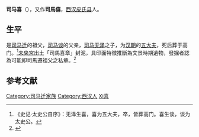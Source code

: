 '''司马喜'''（{{bd|?||?||catIdx=Sima司马喜}}），又作'''司馬僖'''，[[西汉|西汉]][[皮氏县|皮氏县]]人。

==生平==
是[[司马迁|司马迁]]的祖父，[[司马谈|司马谈]]的父亲，[[司马无泽|司马无泽]]之子，为[[汉朝|汉朝]]的[[二十等爵|五大夫]]，死后葬于高门。<ref>《史记·太史公自序》：无泽生喜，喜为五大夫，卒，皆葬高门。喜生谈，谈为太史公。</ref>[[未央宮|未央宮]]出土「司馬喜章」封泥，具印面特徵推斷為文景時期遺物，發掘者認為可能即司馬遷祖父之私章。<ref>{{cite book |editor=中國社會科學院考古研究所 |title=漢長安城未央宮1980-1989考古發掘報告 |date=1996 |publisher=中國大百科全書出版社 |page=178}}</ref>

== 参考文献 ==
{{Reflist}}

{{DEFAULTSORT:S}}
[[Category:司马迁家族|Category:司马迁家族]]
[[Category:西汉人|Category:西汉人]]
[[Category:司马姓|Xi喜]]

{{漢朝人物小作品}}
